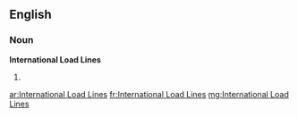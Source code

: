 ==English==

===Noun===
'''International Load Lines'''

# {{plural of|International Load Line}}

[[ar:International Load Lines]]
[[fr:International Load Lines]]
[[mg:International Load Lines]]